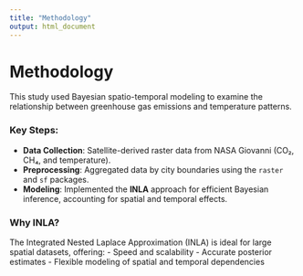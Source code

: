 ```yaml
---
title: "Methodology"
output: html_document
---
```


# Methodology

This study used Bayesian spatio-temporal modeling to examine the relationship between greenhouse gas emissions and temperature patterns.

### Key Steps:
- **Data Collection**: Satellite-derived raster data from NASA Giovanni (CO₂, CH₄, and temperature).
- **Preprocessing**: Aggregated data by city boundaries using the `raster` and `sf` packages.
- **Modeling**: Implemented the **INLA** approach for efficient Bayesian inference, accounting for spatial and temporal effects.

### Why INLA?
The Integrated Nested Laplace Approximation (INLA) is ideal for large spatial datasets, offering:
- Speed and scalability
- Accurate posterior estimates
- Flexible modeling of spatial and temporal dependencies
